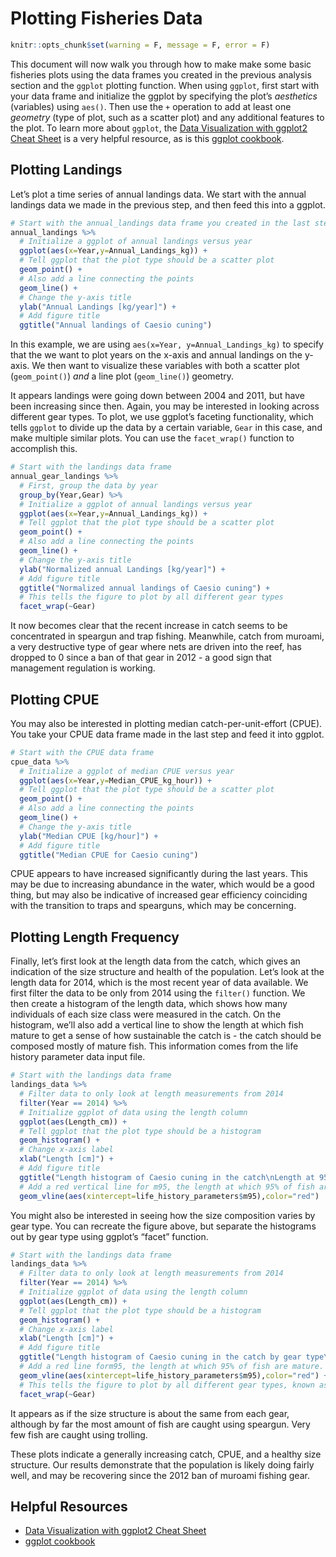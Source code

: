 # Plotting Fisheries Data

```r
knitr::opts_chunk$set(warning = F, message = F, error = F)
```

This document will now walk you through how to make make some basic fisheries plots using the data frames you created in the previous analysis section and the `ggplot` plotting function. When using `ggplot`, first start with your data frame and initialize the ggplot by specifying the plot's *aesthetics* (variables) using `aes()`. Then use the `+` operation to add at least one *geometry* (type of plot, such as a scatter plot) and any additional features to the plot. To learn more about `ggplot`, the [Data Visualization with ggplot2 Cheat Sheet](https://www.rstudio.com/wp-content/uploads/2016/11/ggplot2-cheatsheet-2.1.pdf) is a very helpful resource, as is this [ggplot cookbook](http://www.cookbook-r.com/Graphs/).

## Plotting Landings

Let's plot a time series of annual landings data. We start with the annual landings data we made in the previous step, and then feed this into a ggplot. 

```r
# Start with the annual_landings data frame you created in the last step
annual_landings %>%
  # Initialize a ggplot of annual landings versus year
  ggplot(aes(x=Year,y=Annual_Landings_kg)) +
  # Tell ggplot that the plot type should be a scatter plot
  geom_point() +
  # Also add a line connecting the points
  geom_line() + 
  # Change the y-axis title
  ylab("Annual Landings [kg/year]") + 
  # Add figure title
  ggtitle("Annual landings of Caesio cuning") 
```

In this example, we are using `aes(x=Year, y=Annual_Landings_kg)` to specify that the we want to plot years on the x-axis and annual landings on the y-axis. We then want to visualize these variables with both a scatter plot (`geom_point()`) *and* a line plot (`geom_line()`) geometry. 

It appears landings were going down between 2004 and 2011, but have been increasing since then. Again, you may be interested in looking across different gear types. To plot, we use ggplot's faceting functionality, which tells `ggplot` to divide up the data by a certain variable, `Gear` in this case, and make multiple similar plots. You can use the `facet_wrap()` function to accomplish this.

```r
# Start with the landings data frame
annual_gear_landings %>% 
  # First, group the data by year
  group_by(Year,Gear) %>% 
  # Initialize a ggplot of annual landings versus year
  ggplot(aes(x=Year,y=Annual_Landings_kg)) +
  # Tell ggplot that the plot type should be a scatter plot
  geom_point() +
  # Also add a line connecting the points
  geom_line() + 
  # Change the y-axis title
  ylab("Normalized annual Landings [kg/year]") + 
  # Add figure title
  ggtitle("Normalized annual landings of Caesio cuning") +
  # This tells the figure to plot by all different gear types
  facet_wrap(~Gear) 
```

It now becomes clear that the recent increase in catch seems to be concentrated in speargun and trap fishing. Meanwhile, catch from muroami, a very destructive type of gear where nets are driven into the reef, has dropped to 0 since a ban of that gear in 2012 -  a good sign that management regulation is working.

## Plotting CPUE

You may also be interested in plotting median catch-per-unit-effort (CPUE). You take your CPUE data frame made in the last step and feed it into ggplot.

```r
# Start with the CPUE data frame
cpue_data %>% 
  # Initialize a ggplot of median CPUE versus year
  ggplot(aes(x=Year,y=Median_CPUE_kg_hour)) +
  # Tell ggplot that the plot type should be a scatter plot
  geom_point() +
  # Also add a line connecting the points
  geom_line() + 
  # Change the y-axis title
  ylab("Median CPUE [kg/hour]") + 
  # Add figure title
  ggtitle("Median CPUE for Caesio cuning") 
```

CPUE appears to have increased significantly during the last years. This may be due to increasing abundance in the water, which would be a good thing, but may also be indicative of increased gear efficiency coinciding with the transition to traps and spearguns, which may be concerning.

## Plotting Length Frequency
Finally, let's first look at the length data from the catch, which gives an indication of the size structure and health of the population. Let's look at the length data for 2014, which is the most recent year of data available. We first filter the data to be only from 2014 using the `filter()` function. We then create a histogram of the length data, which shows how many individuals of each size class were measured in the catch. On the histogram, we'll also add a vertical line to show the length at which fish mature to get a sense of how sustainable the catch is - the catch should be composed mostly of mature fish. This information comes from the life history parameter data input file.

```r
# Start with the landings data frame
landings_data %>% 
  # Filter data to only look at length measurements from 2014
  filter(Year == 2014) %>% 
  # Initialize ggplot of data using the length column
  ggplot(aes(Length_cm)) + 
  # Tell ggplot that the plot type should be a histogram
  geom_histogram() + 
  # Change x-axis label
  xlab("Length [cm]") + 
  # Add figure title
  ggtitle("Length histogram of Caesio cuning in the catch\nLength at 95% maturity shown as a red line.") + 
  # Add a red vertical line for m95, the length at which 95% of fish are mature. Any fish below this length may be immature. Use the life_history_parameter data frame to get this value.
  geom_vline(aes(xintercept=life_history_parameters$m95),color="red") 
```

You might also be interested in seeing how the size composition varies by gear type. You can recreate the figure above, but separate the histograms out by gear type using ggplot's "facet" function.

```r
# Start with the landings data frame
landings_data %>% 
  # Filter data to only look at length measurements from 2014
  filter(Year == 2014) %>% 
  # Initialize ggplot of data using the length column
  ggplot(aes(Length_cm)) + 
  # Tell ggplot that the plot type should be a histogram
  geom_histogram() + 
  # Change x-axis label
  xlab("Length [cm]") + 
  # Add figure title
  ggtitle("Length histogram of Caesio cuning in the catch by gear type\nLength at 95% maturity shown as a red line.") + 
  # Add a red line form95, the length at which 95% of fish are mature. Any fish below this length may be immature. Use the life_history_parameter data frame to get this value.
  geom_vline(aes(xintercept=life_history_parameters$m95),color="red") + 
  # This tells the figure to plot by all different gear types, known as facetting
  facet_wrap(~Gear) 
```

It appears as if the size structure is about the same from each gear, although by far the most amount of fish are caught using speargun. Very few fish are caught using trolling.

These plots indicate a generally increasing catch, CPUE, and a healthy size structure. Our results demonstrate that the population is likely doing fairly well, and  may be recovering since the 2012 ban of muroami fishing gear.

## Helpful Resources
+ [Data Visualization with ggplot2 Cheat Sheet](https://www.rstudio.com/wp-content/uploads/2016/11/ggplot2-cheatsheet-2.1.pdf)
+ [ggplot cookbook](http://www.cookbook-r.com/Graphs/)